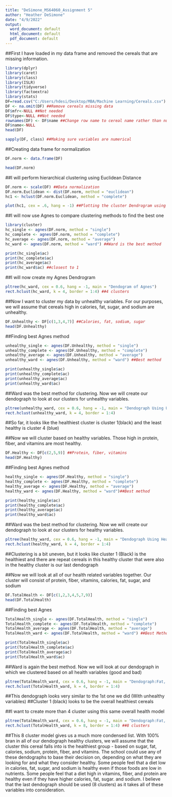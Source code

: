 ---
title: "DeSimone_MS64060_Assignment 5"
author: "Heather DeSimone"
date: "4/9/2022"
output:
  word_document: default
  html_document: default
  pdf_document: default
---

##First I have loaded in my data frame and removed the cereals that are missing information.
```{r}
library(dplyr)
library(caret)
library(class)
library(ISLR)
library(tidyverse)
library(factoextra)
library(stats)
DF=read.csv("C:/Users/hdesi/Desktop/MBA/Machine Learning/Cereals.csv")
DF <- na.omit(DF) ##Remove cereals missing data
DF$mfr<-NULL ##Not needed
DF$type<-NULL ##Not needed
rownames(DF) <- DF$name ##Change row name to cereal name rather than numeric value
DF$name<-NULL
head(DF)
```
```{r}
sapply(DF, class) ##Making sure variables are numerical

```

##Creating data frame for normalization
```{r}
DF.norm <- data.frame(DF)

head(DF.norm)
```

##I will perform hierarchical clustering using Euclidean Distance
```{r}
DF.norm <- scale(DF) ##Data normalization
DF.norm.Euclidean <- dist(DF.norm, method = "euclidean")
hc1 <- hclust(DF.norm.Euclidean, method = "complete")

plot(hc1, cex = .6, hang = -1) ##Plotting the cluster Dendrogram using all variables still in dataset
```


##I will now use Agnes to compare clustering methods to find the best one
```{r}
library(cluster)
hc_single <- agnes(DF.norm, method = "single")
hc_complete <- agnes(DF.norm, method = "complete")
hc_average <- agnes(DF.norm, method = "average")
hc_ward <- agnes(DF.norm, method = "ward") ##Ward is the best method

print(hc_single$ac)
print(hc_complete$ac)
print(hc_average$ac)
print(hc_ward$ac) ##closest to 1
```


##I will now create my Agnes Dendrogram
```{r}
pltree(hc_ward, cex = 0.6, hang = -1, main = "Dendogram of Agnes")
rect.hclust(hc_ward, k = 4, border = 1:4) ##4 clusters
```


##Now I want to cluster my data by unhealthy variables. For our purposes, we will assume that cereals high in calories, fat, sugar, and sodium are unhealthy.

```{r}
DF.Unhealthy <- DF[c(1,3,4,7)] ##Calories, fat, sodium, sugar
head(DF.Unhealthy)

```


##Finding best Agnes method
```{r}
unhealthy_single <- agnes(DF.Unhealthy, method = "single")
unhealthy_complete <- agnes(DF.Unhealthy, method = "complete")
unhealthy_average <- agnes(DF.Unhealthy, method = "average")
unhealthy_ward <- agnes(DF.Unhealthy, method = "ward") ##Best method

print(unhealthy_single$ac)
print(unhealthy_complete$ac)
print(unhealthy_average$ac)
print(unhealthy_ward$ac)
```


##Ward was the best method for clustering. Now we will create our dendograph to look at our clusters for unhealthy variables.
```{r}
pltree(unhealthy_ward, cex = 0.6, hang = -1, main = "Dendograph Using Unhealthy Variables:Fat, Calories, Sugar & Sodium")
rect.hclust(unhealthy_ward, k = 4, border = 1:4)
```


##So far, it looks like the healthiest cluster is cluster 1(black) and the least healthy is cluster 4 (blue)

##Now we will cluster based on healthy variables. Those high in protein, fiber, and vitamins are most healthy.
```{r}
DF.Healthy <- DF[c(2,5,9)] ##Protein, fiber, vitamins
head(DF.Healthy)
```


##Finding best Agnes method
```{r}
healthy_single <- agnes(DF.Healthy, method = "single")
healthy_complete <- agnes(DF.Healthy, method = "complete")
healthy_average <- agnes(DF.Healthy, method = "average")
healthy_ward <- agnes(DF.Healthy, method = "ward")##Best method

print(healthy_single$ac)
print(healthy_complete$ac)
print(healthy_average$ac)
print(healthy_ward$ac)
```

##Ward was the best method for clustering. Now we will create our dendograph to look at our clusters for healthy variables.
```{r}
pltree(healthy_ward, cex = 0.6, hang = -1, main = "Dendograph Using Healthy Variables:Protein, Fiber & Vitamins")
rect.hclust(healthy_ward, k = 4, border = 1:4)
```


##Clustering is a bit uneven, but it looks like cluster 1 (Black) is the healthiest and there are repeat cereals in this healthy cluster that were also in the healthy cluster is our last dendograph

##Now we will look at all of our health related variables together. Our cluster will consist of protein, fiber, vitamins, calories, fat, sugar, and sodium
```{r}
DF.TotalHealth <- DF[c(1,2,3,4,5,7,9)]
head(DF.TotalHealth)
```


##Finding best Agnes
```{r}
TotalHealth_single <- agnes(DF.TotalHealth, method = "single")
TotalHealth_complete <- agnes(DF.TotalHealth, method = "complete")
TotalHealth_average <- agnes(DF.TotalHealth, method = "average")
TotalHealth_ward <- agnes(DF.TotalHealth, method = "ward") ##Best Method

print(TotalHealth_single$ac)
print(TotalHealth_complete$ac)
print(TotalHealth_average$ac)
print(TotalHealth_ward$ac)
```


##Ward is again the best method. Now we will look at our dendograph in which we clustered based on all health variables (good and bad)
```{r}
pltree(TotalHealth_ward, cex = 0.6, hang = -1, main = "Dendograph:Fat, Cals, Sugars, Sodium, Protein, Fiber & Vitamins")
rect.hclust(TotalHealth_ward, k = 4, border = 1:4)
```


##This dendograph looks very similar to the 1st one we did (With unhealthy variables)
##Cluster 1 (black) looks to be the overall healthiest cereals

##I want to create more than 4 cluster using this same overall health model
```{r}
pltree(TotalHealth_ward, cex = 0.6, hang = -1, main = "Dendograph:Fat, Cals, Sugars, Sodium, Protein, Fiber & Vitamins")
rect.hclust(TotalHealth_ward, k = 8, border = 1:4) ##8 clusters
```


##This 8 cluster model gives us a much more condensed list. With 100% bran in all of our dendograph healthy clusters, we will assume that the cluster this cereal falls into is the healthiest group - based on sugar, fat, calories, sodium, protein, fiber, and vitamins. The school could use any of these dendographs to base their decision on, depending on what they are looking for and what they consider healthy. Some people feel that a diet low in calories, fat, sugar, and sodium is healthy even if those foods are low in nutrients. Some people feel that a diet high in vitamins, fiber, and protein are healthy even if they have higher calories, fat, sugar. and sodium. I believe that the last dendograph should be used (8 clusters) as it takes all of these variables into consideration.

```{r}

```